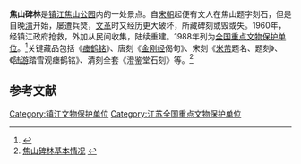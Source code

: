 {{文物保护单位
| 级别 = 全国
| 名称 = 焦山碑林
| 图片 = 踏雪观瘗鹤铭0782.jpg
| 图片说明 = 陆游《踏雪观瘗鹤铭》刻石
| 所在 = [[江苏省|江苏省]][[镇江市|镇江市]]
| 分类 = 石刻
| 时代 = 南朝至清
| 编号 = [[第三批全国重点文物保护单位|第三批]]第177项
| 登录 = 1988年
}}
'''焦山碑林'''是[[镇江|镇江]][[焦山公园|焦山公园]]内的一处景点。自[[宋朝|宋朝]]起便有文人在焦山题字刻石，但是自晚[[清|清]]开始，屡遭兵燹，[[文化大革命|文革]]时又经历更大破坏，所藏碑刻或毁或失。1960年，经镇江政府抢救，外加从民间收集，陆续重建。1988年列为[[全国重点文物保护单位|全国重点文物保护单位]]。<ref>{{Cite web|title=国务院关于公布第三批全国重点文物保护单位的通知_中国概况_国情_中国政府网|url=http://www.gov.cn/guoqing/2014-07/21/content_2721163.htm|accessdate=2020-01-28|work=www.gov.cn|archive-date=2020-02-04|archive-url=https://web.archive.org/web/20200204115928/http://www.gov.cn/guoqing/2014-07/21/content_2721163.htm|dead-url=no}}</ref>关键藏品包括《[[瘗鹤铭|瘗鹤铭]]》、唐刻《[[金刚经|金刚经]]偈句》、宋刻《[[米芾|米芾]]题名、题刻》、《[[陆游|陆游]]踏雪观瘗鹤铭》、清刻全套《澄鉴堂石刻》等。<ref>[http://jsbl.zj3000.cn/tabid/117/Default.aspx 焦山碑林基本情况] {{webarchive|url=https://web.archive.org/web/20130927183622/http://jsbl.zj3000.cn/tabid/117/Default.aspx |date=2013-09-27 }}</ref>

== 参考文献 ==
{{Reflist}}

{{江苏全国重点文物保护单位|state=expanded}}
{{江苏小作品}}

[[Category:镇江文物保护单位|Category:镇江文物保护单位]]
[[Category:江苏全国重点文物保护单位|Category:江苏全国重点文物保护单位]]